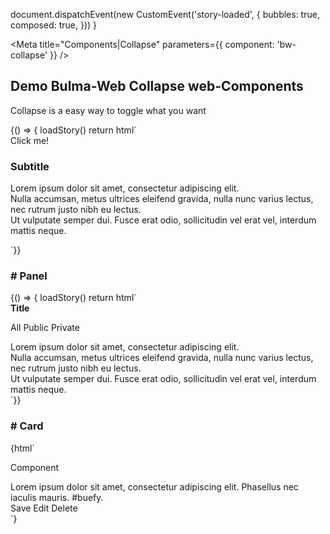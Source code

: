 
  document.dispatchEvent(new CustomEvent('story-loaded', {
    bubbles: true,
    composed: true,
  }))
}

<Meta title="Components|Collapse" parameters={{ component: 'bw-collapse' }} />

## Demo Bulma-Web Collapse web-Components

Collapse is a easy way to toggle what you want

<Preview>
  <Story name="simple notification">
    {() => {
      loadStory()
      return html`
      <div class="preview">
        <style>
          ${bwStyles}
        </style>
        <bw-collapse>
          <bw-button type="is-primary" slot="collapse-trigger">Click me!</bw-button>
          <div slot="collapse-content" class="notification">
            <div class="content">
              <h3>
                Subtitle
              </h3>
              <p>
                Lorem ipsum dolor sit amet, consectetur adipiscing elit. <br />
                Nulla accumsan, metus ultrices eleifend gravida, nulla nunc varius lectus, nec
                rutrum justo nibh eu lectus. <br />
                Ut vulputate semper dui. Fusce erat odio, sollicitudin vel erat vel, interdum mattis
                neque.
              </p>
            </div>
          </div>
        </bw-collapse>
      </div>
    `}}
  </Story>
</Preview>

<Props of="bw-collapse" />

### # Panel
<Preview>
  <Story name="Panel">
    {() => {
      loadStory()
      return html`
      <div class="preview">
        <style>
          ${bwStyles}
        </style>
        <bw-collapse class="panel">
          <div
            slot="collapse-trigger"
            class="panel-heading"
            role="button"
            aria-controls="contentIdForA11y2"
          >
            <strong>Title</strong>
          </div>
          <div slot="collapse-content">
            <p class="panel-tabs">
              <a class="is-active">All</a>
              <a>Public</a>
              <a>Private</a>
            </p>
            <div class="panel-block">
              Lorem ipsum dolor sit amet, consectetur adipiscing elit. <br />
              Nulla accumsan, metus ultrices eleifend gravida, nulla nunc varius lectus, nec rutrum
              justo nibh eu lectus. <br />
              Ut vulputate semper dui. Fusce erat odio, sollicitudin vel erat vel, interdum mattis
              neque.
            </div>
          </div>
        </bw-collapse>
      </div>
    `}}
  </Story>
</Preview>

### # Card
<Preview>
  <Story name="Card">
    {html`
      <div class="preview">
        <style>
          ${bwStyles}
        </style>
        <bw-collapse class="card">
          <div
            slot="collapse-trigger"
            class="card-header"
            role="button"
            aria-controls="contentIdForA11y3">
            <p class="card-header-title">
              Component
            </p>
            <a class="card-header-icon">
            </a>
          </div>
          <div slot="collapse-content">
            <div class="card-content">
              <div class="content">
                Lorem ipsum dolor sit amet, consectetur adipiscing elit. Phasellus nec iaculis
                mauris.
                <a>#buefy</a>.
              </div>
            </div>
            <footer class="card-footer">
              <a class="card-footer-item">Save</a>
              <a class="card-footer-item">Edit</a>
              <a class="card-footer-item">Delete</a>
            </footer>
          </div>
        </bw-collapse>
      </div>
    `}
  </Story>
</Preview>

